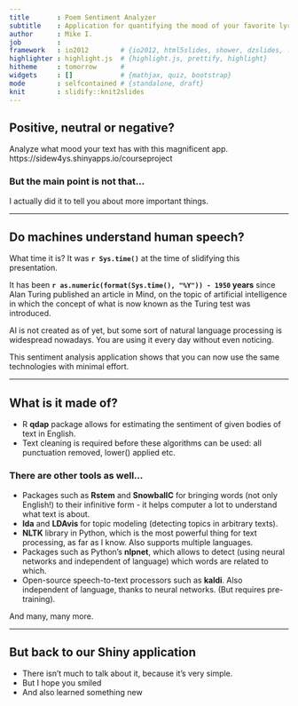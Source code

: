 ```yaml
---
title       : Poem Sentiment Analyzer
subtitle    : Application for quantifying the mood of your favorite lyrics
author      : Mike I.
job         : 
framework   : io2012        # {io2012, html5slides, shower, dzslides, ...}
highlighter : highlight.js  # {highlight.js, prettify, highlight}
hitheme     : tomorrow      # 
widgets     : []            # {mathjax, quiz, bootstrap}
mode        : selfcontained # {standalone, draft}
knit        : slidify::knit2slides
---
```


<style>
strong {
  font-weight: bold;
}
</style>

## Positive, neutral or negative?

Analyze what mood your text has with this magnificent app.  
https://sidew4ys.shinyapps.io/courseproject  
  
### But the main point is not that...

I actually did it to tell you about more important things.

--- 

## Do machines understand human speech?

What time it is? It was **`r Sys.time()`** at the time of slidifying this presentation.  
  
It has been **`r as.numeric(format(Sys.time(), "%Y")) - 1950` years** since Alan Turing published an article in Mind, on the topic of artificial intelligence in which the concept of what is now known as the Turing test was introduced.  
  
AI is not created as of yet, but some sort of natural language processing is widespread nowadays. You are using it every day without even noticing.  
  
This sentiment analysis application shows that you can now use the same technologies with minimal effort.

---

## What is it made of?

- R **qdap** package allows for estimating the sentiment of given bodies of text in English.
- Text cleaning is required before these algorithms can be used: all punctuation removed, lower() applied etc.

### There are other tools as well...

- Packages such as **Rstem** and **SnowballC** for bringing words (not only English!) to their infinitive form - it helps computer a lot to understand what text is about.
- **lda** and **LDAvis** for topic modeling (detecting topics in arbitrary texts).
- **NLTK** library in Python, which is the most powerful thing for text processing, as far as I know. Also supports multiple languages.
- Packages such as Python's **nlpnet**, which allows to detect (using neural networks and independent of language) which words are related to which.
- Open-source speech-to-text processors such as **kaldi**. Also independent of language, thanks to neural networks. (But requires pre-training).
  
And many, many more.

---

## But back to our Shiny application

- There isn't much to talk about it, because it's very simple.
- But I hope you smiled
- And also learned something new



